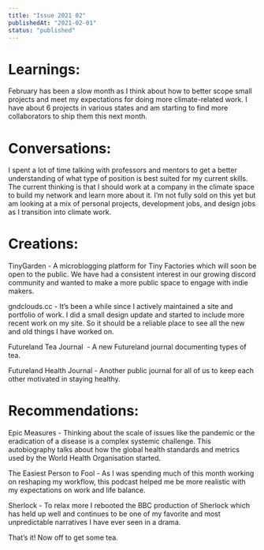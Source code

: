 ```yaml
---
title: "Issue 2021 02"
publishedAt: "2021-02-01"
status: "published"
---
```


# Learnings:

February has been a slow month as I think about how to better scope small projects and meet my expectations for doing more climate-related work. I have about 6 projects in various states and am starting to find more collaborators to ship them this next month.

# Conversations:

I spent a lot of time talking with professors and mentors to get a better understanding of what type of position is best suited for my current skills. The current thinking is that I should work at a company in the climate space to build my network and learn more about it. I’m not fully sold on this yet but am looking at a mix of personal projects, development jobs, and design jobs as I transition into climate work.

# Creations:

TinyGarden - A microblogging platform for Tiny Factories which will soon be open to the public. We have had a consistent interest in our growing discord community and wanted to make a more public space to engage with indie makers.

gndclouds.cc - It’s been a while since I actively maintained a site and portfolio of work. I did a small design update and started to include more recent work on my site. So it should be a reliable place to see all the new and old things I have worked on.

Futureland Tea Journal  - A new Futureland journal documenting types of tea.

Futureland Health Journal - Another public journal for all of us to keep each other motivated in staying healthy.

# Recommendations:

Epic Measures - Thinking about the scale of issues like the pandemic or the eradication of a disease is a complex systemic challenge. This autobiography talks about how the global health standards and metrics used by the World Health Organisation started.

The Easiest Person to Fool - As I was spending much of this month working on reshaping my workflow, this podcast helped me be more realistic with my expectations on work and life balance.

Sherlock - To relax more I rebooted the BBC production of Sherlock which has held up well and continues to be one of my favorite and most unpredictable narratives I have ever seen in a drama.

That’s it! Now off to get some tea.
